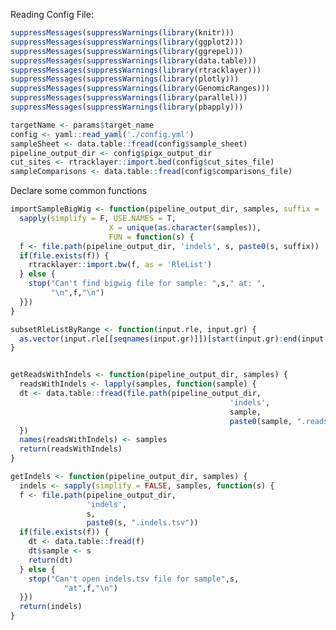 Reading Config File: 

```r
suppressMessages(suppressWarnings(library(knitr)))
suppressMessages(suppressWarnings(library(ggplot2)))
suppressMessages(suppressWarnings(library(ggrepel)))
suppressMessages(suppressWarnings(library(data.table)))
suppressMessages(suppressWarnings(library(rtracklayer)))
suppressMessages(suppressWarnings(library(plotly)))
suppressMessages(suppressWarnings(library(GenomicRanges)))
suppressMessages(suppressWarnings(library(parallel)))
suppressMessages(suppressWarnings(library(pbapply)))

targetName <- params$target_name
config <- yaml::read_yaml('./config.yml')
sampleSheet <- data.table::fread(config$sample_sheet)
pipeline_output_dir <- config$pigx_output_dir
cut_sites <- rtracklayer::import.bed(config$cut_sites_file)
sampleComparisons <- data.table::fread(config$comparisons_file)
```

Declare some common functions
```r
importSampleBigWig <- function(pipeline_output_dir, samples, suffix = '.alnCoverage.bigwig') {
  sapply(simplify = F, USE.NAMES = T, 
                      X = unique(as.character(samples)), 
                      FUN = function(s) {
  f <- file.path(pipeline_output_dir, 'indels', s, paste0(s, suffix))
  if(file.exists(f)) {
    rtracklayer::import.bw(f, as = 'RleList')
  } else {
    stop("Can't find bigwig file for sample: ",s," at: ",
         "\n",f,"\n")
  }})
}

subsetRleListByRange <- function(input.rle, input.gr) {
  as.vector(input.rle[[seqnames(input.gr)]])[start(input.gr):end(input.gr)]
}


getReadsWithIndels <- function(pipeline_output_dir, samples) {
  readsWithIndels <- lapply(samples, function(sample) {
  dt <- data.table::fread(file.path(pipeline_output_dir, 
                                                 'indels',
                                                 sample, 
                                                 paste0(sample, ".reads_with_indels.tsv")))
  })
  names(readsWithIndels) <- samples
  return(readsWithIndels)
}

getIndels <- function(pipeline_output_dir, samples) {
  indels <- sapply(simplify = FALSE, samples, function(s) {
  f <- file.path(pipeline_output_dir, 
                 'indels',
                 s, 
                 paste0(s, ".indels.tsv"))
  if(file.exists(f)) {
    dt <- data.table::fread(f)
    dt$sample <- s
    return(dt)
  } else {
    stop("Can't open indels.tsv file for sample",s,
            "at",f,"\n")
  }})
  return(indels)
}
```

